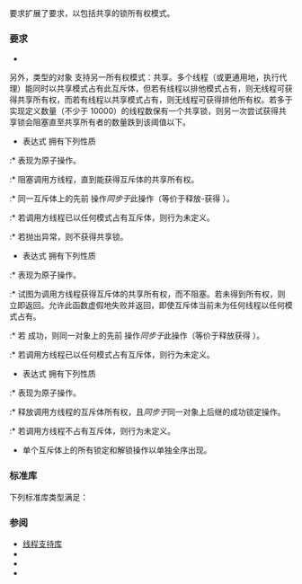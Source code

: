 {{cpp/named req/title|SharedMutex|notes={{mark since c++17}}}}
{{cpp/named req/navbar}}

{{named req|SharedMutex}}要求扩展了{{named req|Mutex}}要求，以包括共享的锁所有权模式。

===要求===
* {{named req|Mutex}}

另外，{{named req/core|SharedMutex}}类型的对象 {{ttb|m}} 支持另一所有权模式：共享。多个线程（或更通用地，执行代理）能同时以共享模式占有此互斥体，但若有线程以排他模式占有，则无线程可获得共享所有权，而若有线程以共享模式占有，则无线程可获得排他所有权。若多于实现定义数量（不少于 10000）的线程数保有一个共享锁，则另一次尝试获得共享锁会阻塞直至共享所有者的数量跌到该阈值以下。

* 表达式 {{c|m.lock_shared()}} 拥有下列性质
:* 表现为原子操作。
:* 阻塞调用方线程，直到能获得互斥体的共享所有权。
:* 同一互斥体上的先前 {{c|m.unlock()}} 操作''同步于''此操作（等价于释放-获得 {{lc|std::memory_order}}）。
:* 若调用方线程已以任何模式占有互斥体，则行为未定义。
:* 若抛出异常，则不获得共享锁。

* 表达式 {{c|m.try_lock_shared()}} 拥有下列性质
:* 表现为原子操作。
:* 试图为调用方线程获得互斥体的共享所有权，而不阻塞。若未得到所有权，则立即返回。允许此函数虚假地失败并返回，即使互斥体当前未为任何线程以任何模式占有。
:* 若 {{tt|try_lock_shared()}} 成功，则同一对象上的先前 {{tt|unlock()}} 操作''同步于''此操作（等价于释放获得 {{lc|std::memory_order}}）。
:* 若调用方线程已以任何模式占有互斥体，则行为未定义。

* 表达式 {{c|m.unlock_shared()}} 拥有下列性质
:* 表现为原子操作。
:* 释放调用方线程的互斥体所有权，且''同步于''同一对象上后继的成功锁定操作。
:* 若调用方线程不占有互斥体，则行为未定义。

* 单个互斥体上的所有锁定和解锁操作以单独全序出现。

===标准库===
下列标准库类型满足{{named req/core|SharedMutex}}：
{{dsc begin}}
{{dsc inc|cpp/thread/dsc shared_mutex}}
{{dsc inc|cpp/thread/dsc shared_timed_mutex}}
{{dsc end}}

===参阅===
* [[cpp/thread|线程支持库]]
* {{named req|Mutex}}
* {{named req|TimedMutex}}
* {{named req|SharedTimedMutex}}

{{langlinks|de|en|es|fr|it|ja|pt|ru}}
